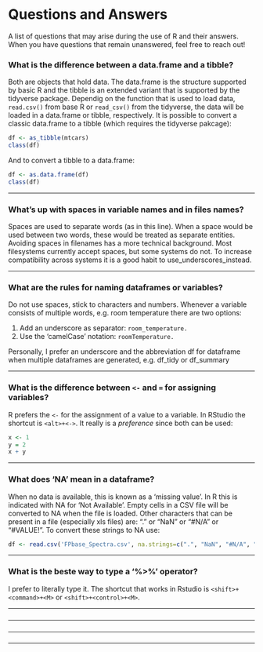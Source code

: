
# Questions and Answers {#questions-and-answers}

A list of questions that may arise during the use of R and their answers. When you have questions that remain unanswered, feel free to reach out!

### What is the difference between a data.frame and a tibble? {-}

Both are objects that hold data. The data.frame is the structure supported by basic R and the tibble is an extended variant that is supported by the tidyverse package. Dependig on the function that is used to load data, `read.csv()` from base R or `read_csv()` from the tidyverse, the data will be loaded in a data.frame or tibble, respectively. It is possible to convert a classic data.frame to a tibble (which requires the tidyverse pakcage):
```r
df <- as_tibble(mtcars)
class(df)
```
And to convert a tibble to a data.frame:
```r
df <- as.data.frame(df)
class(df)
```

------

### What's up with spaces in variable names and in files names? {-}

Spaces are used to separate words (as in this line). When a space would be used between two words, these would be treated as separate entities. Avoiding spaces in filenames has a more technical background. Most filesystems currently accept spaces, but some systems do not. To increase compatibility across systems it is a good habit to use_underscores_instead.

------

### What are the rules for naming dataframes or variables? {-}

Do not use spaces, stick to characters and numbers. Whenever a variable consists of multiple words, e.g. room temperature there are two options:

1. Add an underscore as separator: `room_temperature.`
2. Use the 'camelCase' notation: `roomTemperature.`

Personally, I prefer an underscore and the abbreviation df for dataframe when multiple dataframes are generated, e.g. df_tidy or df_summary

------

### What is the difference between `<-` and `=` for assigning variables? {-}

R prefers the `<-` for the assignment of a value to a variable. In RStudio the shortcut is `<alt>+<->`. It really is a _preference_ since both can be used:
```r
x <- 1
y = 2
x + y
```
------

### What does 'NA' mean in a dataframe? {-}

When no data is available, this is known as a 'missing value'. In R this is indicated with NA for 'Not Available'. Empty cells in a CSV file will be converted to NA when the file is loaded. Other characters that can be present in a file (especially xls files) are: "." or "NaN" or "#N/A" or "#VALUE!". To convert these strings to NA use:
```r
df <- read.csv('FPbase_Spectra.csv', na.strings=c(".", "NaN", "#N/A", "#VALUE!"))
```

------

### What is the beste way to type a '%>%' operator? {-}

I prefer to literally type it. The shortcut that works in Rstudio is `<shift>+<command>+<M>` or `<shift>+<control>+<M>`.

------

### {-}

------

### {-}

------

### {-}

------

### {-}
